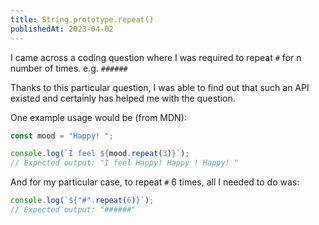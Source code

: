 ```yaml
---
title: String.prototype.repeat()
publishedAt: 2023-04-02
---
```


I came across a coding question where I was required to repeat `#` for n number of times. e.g. `######`

Thanks to this particular question, I was able to find out that such an API existed and certainly has helped me with the question.

One example usage would be (from MDN):

```js
const mood = "Happy! ";

console.log(`I feel ${mood.repeat(3)}`);
// Expected output: "I feel Happy! Happy ! Happy! "
```

And for my particular case, to repeat `#` 6 times, all I needed to do was:

```js
console.log(`${"#".repeat(6)}`);
// Expected output: "######"
```
